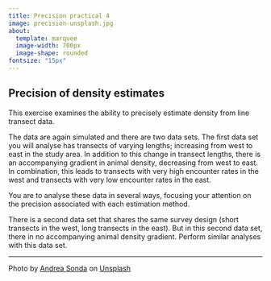 ```yaml
---
title: Precision practical 4
image: precision-unsplash.jpg
about: 
  template: marquee
  image-width: 700px
  image-shape: rounded
fontsize: "15px"
---
```


## Precision of density estimates

This exercise examines the ability to precisely estimate density from line transect data.

The data are again simulated and there are two data sets.  The first data set you will analyse has transects of varying lengths; increasing from west to east in the study area.  In addition to this change in transect lengths, there is an accompanying gradient in animal density, decreasing from west to east.  In combination, this leads to transects with very high encounter rates in the west and transects with very low encounter rates in the east.

You are to analyse these data in several ways, focusing your attention on the precision associated with each estimation method.

There is a second data set that shares the same survey design (short transects in the west, long transects in the east).  But in this second data set, there in no accompanying animal density gradient.  Perform similar analyses with this data set.

---
Photo by <a href="https://unsplash.com/@andreasonda?utm_source=unsplash&utm_medium=referral&utm_content=creditCopyText">Andrea Sonda</a> on <a href="https://unsplash.com/s/photos/precision?utm_source=unsplash&utm_medium=referral&utm_content=creditCopyText">Unsplash</a>
  